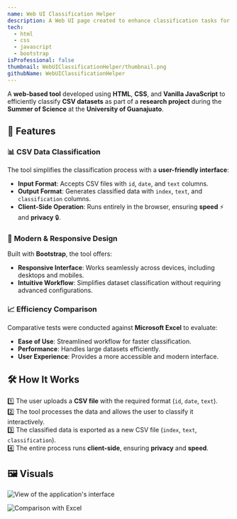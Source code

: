 ```yaml
---
name: Web UI Classification Helper
description: A Web UI page created to enhance classification tasks for a research project at the University of Guanajuato.
tech: 
  - html
  - css
  - javascript
  - bootstrap
isProfessional: false
thumbnail: WebUIClassificationHelper/thumbnail.png
githubName: WebUIClassificationHelper
---
```

A **web-based tool** developed using **HTML**, **CSS**, and **Vanilla JavaScript** to efficiently classify **CSV datasets** as part of a **research project** during the **Summer of Science** at the **University of Guanajuato**.  

## 🚀 Features  

### 📊 **CSV Data Classification**  
The tool simplifies the classification process with a **user-friendly interface**:  
- **Input Format**: Accepts CSV files with `id`, `date`, and `text` columns.  
- **Output Format**: Generates classified data with `index`, `text`, and `classification` columns.  
- **Client-Side Operation**: Runs entirely in the browser, ensuring **speed** ⚡ and **privacy** 🔒.  

### 🎨 **Modern & Responsive Design**  
Built with **Bootstrap**, the tool offers:  
- **Responsive Interface**: Works seamlessly across devices, including desktops and mobiles.  
- **Intuitive Workflow**: Simplifies dataset classification without requiring advanced configurations.  

### 📈 **Efficiency Comparison**  
Comparative tests were conducted against **Microsoft Excel** to evaluate:  
- **Ease of Use**: Streamlined workflow for faster classification.  
- **Performance**: Handles large datasets efficiently.  
- **User Experience**: Provides a more accessible and modern interface.  

## 🛠️ How It Works  

1️⃣ The user uploads a **CSV file** with the required format (`id`, `date`, `text`).  
2️⃣ The tool processes the data and allows the user to classify it interactively.  
3️⃣ The classified data is exported as a new CSV file (`index`, `text`, `classification`).  
4️⃣ The entire process runs **client-side**, ensuring **privacy** and **speed**.  

## 🖼️ Visuals  

![View of the application's interface](../../assets/ProjectsImages/WebUIClassificationHelper/thumbnail.png)  

![Comparison with Excel](../../assets/ProjectsImages/WebUIClassificationHelper/graph.png)  